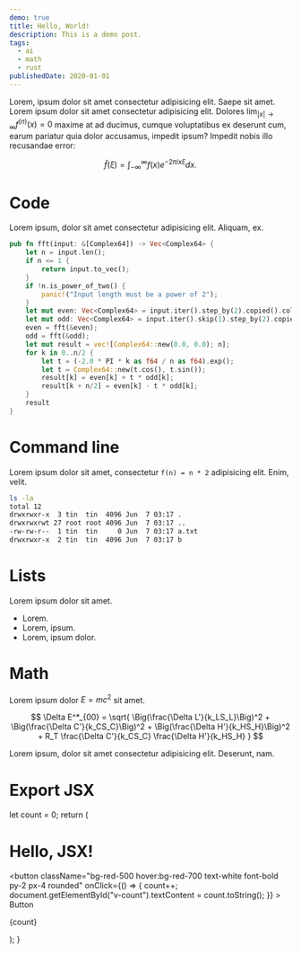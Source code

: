 ```yaml
---
demo: true
title: Hello, World!
description: This is a demo post.
tags:
  - ai
  - math
  - rust
publishedDate: 2020-01-01
---
```


Lorem, ipsum dolor sit amet consectetur adipisicing elit. Saepe sit amet.
Lorem ipsum dolor sit amet consectetur adipisicing elit. Dolores $\lim_{|x|\to\infty} f^{(n)}(x) = 0$ maxime at ad ducimus, cumque voluptatibus ex deserunt cum, earum pariatur quia dolor accusamus, impedit ipsum?
Impedit nobis illo recusandae error:

$$
\hat{f} (\xi)=\int_{-\infty}^{\infty}f(x)e^{-2\pi ix\xi}dx.
$$

# Code

Lorem ipsum, dolor sit amet consectetur adipisicing elit. Aliquam, ex.

```rust { "highlight": "5..=7", "showLineNumbers": true }
pub fn fft(input: &[Complex64]) -> Vec<Complex64> {
    let n = input.len();
    if n <= 1 {
        return input.to_vec();
    }
    if !n.is_power_of_two() {
        panic!("Input length must be a power of 2");
    }
    let mut even: Vec<Complex64> = input.iter().step_by(2).copied().collect();
    let mut odd: Vec<Complex64> = input.iter().skip(1).step_by(2).copied().collect();
    even = fft(&even);
    odd = fft(&odd);
    let mut result = vec![Complex64::new(0.0, 0.0); n];
    for k in 0..n/2 {
        let t = (-2.0 * PI * k as f64 / n as f64).exp();
        let t = Complex64::new(t.cos(), t.sin());
        result[k] = even[k] + t * odd[k];
        result[k + n/2] = even[k] - t * odd[k];
    }
    result
}
```

# Command line

Lorem ipsum dolor sit amet, consectetur `f(n) = n * 2` adipisicing elit. Enim, velit.

```bash { "commandLine": "0" }
ls -la
total 12
drwxrwxr-x  3 tin  tin  4096 Jun  7 03:17 .
drwxrwxrwt 27 root root 4096 Jun  7 03:17 ..
-rw-rw-r--  1 tin  tin     0 Jun  7 03:17 a.txt
drwxrwxr-x  2 tin  tin  4096 Jun  7 03:17 b
```

# Lists

Lorem ipsum dolor sit amet.

- Lorem.
- Lorem, ipsum.
- Lorem, ipsum dolor.

# Math

Lorem ipsum dolor $E=mc^2$ sit amet.

$$
\Delta E^*_{00} = \sqrt{
  \Big(\frac{\Delta L'}{k_LS_L}\Big)^2 +
  \Big(\frac{\Delta C'}{k_CS_C}\Big)^2 +
  \Big(\frac{\Delta H'}{k_HS_H}\Big)^2 +
  R_T
  \frac{\Delta C'}{k_CS_C}
  \frac{\Delta H'}{k_HS_H}
}
$$

Lorem ipsum, dolor sit amet consectetur adipisicing elit. Deserunt, nam.

# Export JSX

  let count = 0;
  return (
    <div className="border p-4 flex flex-col items-start gap-4">
      <h1>Hello, JSX!</h1>
      <button
        className="bg-red-500 hover:bg-red-700 text-white font-bold py-2 px-4 rounded"
        onClick={() => {
          count++;
          document.getElementById("v-count").textContent = count.toString();
        }}
      >
        Button
      </button>
      <p id="v-count">{count}</p>
    </div>
  );
}

<Demo />
